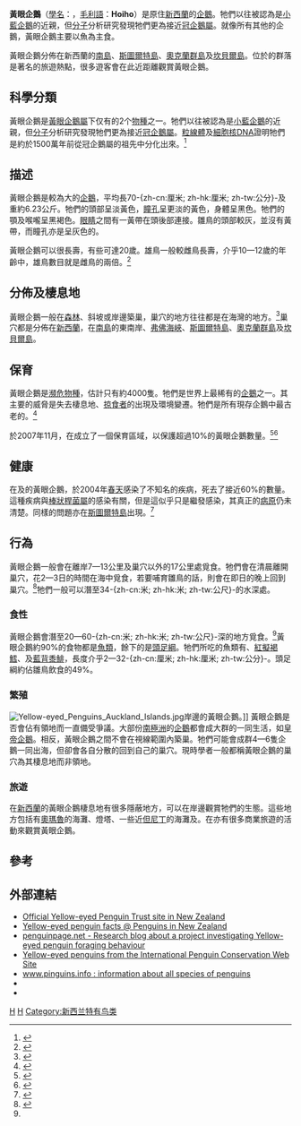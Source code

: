 {{Speciesbox
| taxon = Megadyptes antipodes
| binomial_authority = ([[Jacques_Bernard_Hombron|Hombron]] & [[Honoré_Jacquinot|Jacquinot]], 1841)
| status = EN
| status_system = iucn
| trend = down
| status_ref = 
| image = Yellow-eyed Penguin MC.jpg
| parent_authority = [[亨利·米爾魯·愛德華|Milne-Edwards]], 1880
}}
'''黃眼企鵝'''（[[學名|學名]]：{{Lang|la|'''''Megadyptes antipodes'''''}}，[[毛利語|毛利語]]：'''Hoiho'''）是原住[[新西蘭|新西蘭]]的[[企鵝|企鵝]]。牠們以往被認為是[[小藍企鵝|小藍企鵝]]的近親，但[[分子|分子]]分析研究發現牠們更為接近[[冠企鵝屬|冠企鵝屬]]。就像所有其他的企鵝，黃眼企鵝主要以魚為主食。

黃眼企鵝分佈在新西蘭的[[南島|南島]]、[[斯圖爾特島|斯圖爾特島]]、[[奧克蘭群島|奧克蘭群島]]及[[坎貝爾島|坎貝爾島]]。位於{{tsl|en|Otago peninsula|奧塔哥半島}}的群落是著名的旅遊熱點，很多遊客會在此近距離觀賞黃眼企鵝。

== 科學分類 ==
黃眼企鵝是[[黃眼企鵝屬|黃眼企鵝屬]]下仅有的2个[[物種|物種]]之一。牠們以往被認為是[[小藍企鵝|小藍企鵝]]的近親，但[[分子|分子]]分析研究發現牠們更為接近[[冠企鵝屬|冠企鵝屬]]。[[粒線體|粒線體]]及[[細胞核|細胞核]][[DNA|DNA]]證明牠們是約於1500萬年前從冠企鵝屬的祖先中分化出來。<ref>{{cite journal en|author=Baker AJ, Pereira SL, Haddrath OP, Edge KA|year=2006|title=Multiple gene evidence for expansion of extant penguins out of Antarctica due to global cooling|journal=Proc Biol Sci.|volume=273|issue=1582|pages=11-17|doi=10.1098/rspb.2005.3260|url=http://www.pubmedcentral.nih.gov/articlerender.fcgi?artid=1560011|accessdate=2008-03-21|archive-date=2020-04-07|archive-url=https://web.archive.org/web/20200407230250/https://www.ncbi.nlm.nih.gov/pmc/articles/PMC1560011/|dead-url=no}}</ref>

== 描述 ==
黃眼企鵝是較為大的[[企鵝|企鵝]]，平均長70-{zh-cn:厘米; zh-hk:厘米; zh-tw:公分}-及重約6.23公斤。牠們的頭部呈淡黃色，[[瞳孔|瞳孔]]呈更淡的黃色，身體呈黑色。牠們的顎及喉嚨呈黑褐色。[[眼睛|眼睛]]之間有一黃帶在頭後部連接。雛鳥的頭部較灰，並沒有黃帶，而瞳孔亦是呈灰色的。

黃眼企鵝可以很長壽，有些可達20歲。雄鳥一般較雌鳥長壽，介乎10—12歲的年齡中，雄鳥數目就是雌鳥的兩倍。<ref>{{cite book en|title=A population study of penguins |last=Richdale |first=L |year=1957 |publisher=Oxford University Press |location=Oxford}}</ref>

== 分佈及棲息地 ==
黃眼企鵝一般在[[森林|森林]]、斜坡或岸邊築巢，巢穴的地方往往都是在海灣的地方。<ref name=Will>{{cite book en | last=Williams | first=Tony D. | year=1995 | title=The Penguins | url=https://archive.org/details/penguinssphenisc0000will | location=Oxford, England | publisher=Oxford University Press|isbn=0-19-854667-X}}</ref>巢穴都是分佈在[[新西蘭|新西蘭]]，在[[南島|南島]]的東南岸、[[福沃海峡|弗佛海峽]]、[[斯圖爾特島|斯圖爾特島]]、[[奧克蘭群島|奧克蘭群島]]及[[坎貝爾島|坎貝爾島]]。

== 保育 ==
黃眼企鵝是[[瀕危物種|瀕危物種]]，估計只有約4000隻。牠們是世界上最稀有的[[企鵝|企鵝]]之一。其主要的威脅是失去棲息地、[[掠食者|掠食者]]的出現及環境變遷。牠們是所有現存企鵝中最古老的。<ref name=trust>{{Cite web|url=http://www.yellow-eyedpenguin.org.nz/penguins/otherspecies.html|title=Other Penguin Species|author=Yellow-eyed Penguin Trust|accessdate=2007-11-28|archive-date=2008-10-14|archive-url=https://web.archive.org/web/20081014032253/http://www.yellow-eyedpenguin.org.nz/penguins/otherspecies.html|dead-url=yes}}</ref>

於2007年11月，在{{tsl|en|The Catlins|卡特林斯海岸}}成立了一個保育區域，以保護超過10%的黃眼企鵝數量。<ref>{{Cite news en|author=Gwyneth Hyndman|url=http://www.stuff.co.nz/stuff/southlandtimes/4290682a6568.html|title=Land set aside for yellow-eyed penguin protection in Catlins|publisher=The Southland Times|date=2007-11-28|accessdate=2008-05-30|archive-date=2008-05-06|archive-url=https://web.archive.org/web/20080506011206/http://www.stuff.co.nz/stuff/southlandtimes/4290682a6568.html|dead-url=no}}</ref><ref>{{Cite news en|url=http://www.radionz.co.nz/news/latest/200711271338/12km_coastal_reserve_declared_for_yellow-eyed_penguins|title=12km coastal reserve declared for yellow-eyed penguins|publisher=Radio New Zealand News|date=2007-11-27|deadurl=yes|archiveurl=https://web.archive.org/web/20120213000040/http://www.radionz.co.nz/news/latest/200711271338/12km_coastal_reserve_declared_for_yellow-eyed_penguins|archivedate=2012-02-13|accessdate=2008-05-30}}</ref>

== 健康 ==
在{{tsl|en|Otago peninsula|奧塔哥半島}}及{{tsl|en|North Otago|北奧塔哥}}的黃眼企鵝，於2004年[[春天|春天]]感染了不知名的疾病，死去了接近60%的數量。這種疾病與[[棒狀桿菌屬|棒狀桿菌屬]]的感染有關，但是這似乎只是繼發感染，其真正的[[病原|病原]]仍未清楚。同樣的問題亦在[[斯圖爾特島|斯圖爾特島]]出現。<ref>{{Cite news en|author=Kerrie Waterworth|url=http://www.stuff.co.nz/4287560a7693.html|title=Mystery illness strikes penguins|publisher=Sunday Star Times|date=2007-11-25|accessdate=2008-05-30|archive-date=2008-05-06|archive-url=https://web.archive.org/web/20080506001549/http://www.stuff.co.nz/4287560a7693.html|dead-url=no}}</ref>

== 行為 ==
黃眼企鵝一般會在離岸7—13公里及巢穴以外的17公里處覓食。牠們會在清晨離開巢穴，花2—3日的時間在海中覓食，若要哺育雛鳥的話，則會在即日的晚上回到巢穴。<ref>{{Cite book en|author=Moore, P. J.; Murray, E. D.; Mills, J. A.; McKinlay, B.; Nelson, D.; Murphy, B.|year=1991|chapter=Results of pilot study (1990-1991): marine based activities of yellow-eyed penguin|title=Science and Research Internal Report No. 110: yellow-eyed penguin research and monitoring studies|location=Wellington|publisher=Department of Conservation|pages=29}}</ref>牠們一般可以潛至34-{zh-cn:米; zh-hk:米; zh-tw:公尺}-的水深處。

=== 食性 ===
黃眼企鵝會潛至20—60-{zh-cn:米; zh-hk:米; zh-tw:公尺}-深的地方覓食。<ref name=Will/>黃眼企鵝約90%的食物都是[[魚類|魚類]]，餘下的是[[頭足綱|頭足綱]]。牠們所吃的魚類有{{tsl|en|Blue cod|新西蘭擬鱸}}、[[紅擬褐鱈|紅擬褐鱈]]、{{tsl|en|Opalfish|單鰭雙犁魚}}及[[藍背黍鯡|藍背黍鯡]]，長度介乎2—32-{zh-cn:厘米; zh-hk:厘米; zh-tw:公分}-。頭足綱約佔雛鳥飲食的49%。

=== 繁殖 ===
[[File:Yellow-eyed_Penguins_Auckland_Islands.jpg|thumb]]岸邊的黃眼企鵝。]]
黃眼企鵝是否會佔有領地而一直備受爭議。大部份[[南極洲|南極洲]]的[[企鵝|企鵝]]都會成大群的一同生活，如[[皇帝企鵝|皇帝企鵝]]。相反，黃眼企鵝之間不會在視線範圍內築巢。牠們可能會成群4—6隻企鵝一同出海，但卻會各自分散的回到自己的巢穴。現時學者一般都稱黃眼企鵝的巢穴為其棲息地而非領地。

=== 旅遊 ===
在[[新西蘭|新西蘭]]的黃眼企鵝棲息地有很多隱蔽地方，可以在岸邊觀賞牠們的生態。這些地方包括有[[奥马鲁|奧瑪魯]]的海灘、{{tsl|en|Moeraki|摩拉基}}燈塔、一些近[[但尼丁|但尼丁]]的海灘及{{tsl|en|The Catlins|卡特林斯海岸}}。在{{tsl|en|Otago peninsula|奧塔哥半島}}亦有很多商業旅遊的活動來觀賞黃眼企鵝。

== 參考 ==
{{Reflist}}

== 外部連結 ==
{{commonscat|Megadyptes antipodes}}
* [https://web.archive.org/web/20080505203253/http://www.yellow-eyedpenguin.org.nz/index.html Official Yellow-eyed Penguin Trust site in New Zealand]
* [https://web.archive.org/web/20060927213208/http://www.penguin.net.nz/species/yep/index.html Yellow-eyed penguin facts @ Penguins in New Zealand]
* [https://archive.is/20130112000628/http://www.penguinpage.net/YEP/ penguinpage.net - Research blog about a project investigating Yellow-eyed penguin foraging behaviour]
* [http://www.penguins.cl/yellow-penguins.htm Yellow-eyed penguins from the International Penguin Conservation Web Site] {{Wayback|url=http://www.penguins.cl/yellow-penguins.htm |date=20040503190749 }}
* [http://www.pinguins.info www.pinguins.info : information about all species of penguins] {{Wayback|url=http://www.pinguins.info/ |date=20190418040315 }}
* {{cite web| url = http://www.doc.govt.nz/upload/documents/science-and-technical/TSRP35.pdf| title = Hoiho (Megadyptes antipodes) recovery plan 2000–2025| year = 2001| publisher = Department of Conservation, Wellington, New Zealand| format = PDF| accessdate = 2007-10-04| archive-url = https://web.archive.org/web/20071025213926/http://www.doc.govt.nz/upload/documents/science-and-technical/TSRP35.pdf| archive-date = 2007-10-25| dead-url = yes}}
* {{cite web|url = http://www.photovolcanica.com/PenguinSpecies/YellowEyed/YellowEyedPhotos.html|title = Yellow-eyed Penguin|publisher = Photo Volcaniaca|author = Roscoe, R|accessdate = 13 April 2008|archive-date = 2008-07-19|archive-url = https://web.archive.org/web/20080719170954/http://www.photovolcanica.com/PenguinSpecies/YellowEyed/YellowEyedPhotos.html|dead-url = no}}

{{企鵝}}
{{Taxonbar}}
[[Category:黄眼企鹅属|H]]
[[Category:_1841年描述的鸟类|H]]
[[Category:新西兰特有鸟类|Category:新西兰特有鸟类]]